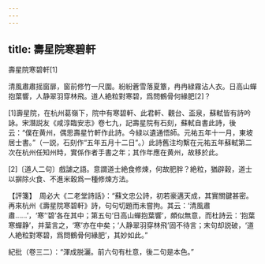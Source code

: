 ```yaml
---
---
---
```

title: 壽星院寒碧軒
---



壽星院寒碧軒[1]


清風肅肅摇窗扉，窗前修竹一尺圍。紛紛蒼雪落夏簟，冉冉緑霧沾人衣。日高山蟬抱葉響，人静翠羽穿林飛。道人絶粒對寒碧，爲問鶴骨何緣肥[2]？

[1]壽星院，在杭州葛嶺下，院中有寒碧軒、此君軒、觀台、盃泉，蘇軾皆有詩吟詠。宋潛説友《咸淳臨安志》卷七九，記壽星院有石刻，蘇軾自書此詩，後云：“僕在黄州，偶思壽星竹軒作此詩。今緑以遺通悟師。元祐五年十一月，東坡居士書。”（一説，石刻作“五年五月十二日”。）此詩舊注均繫在元祐五年蘇軾第二次在杭州任知州時，實係作者手書之年；其作年應在黄州，故移於此。

[2]〔道人二句〕戲謔之語。意謂道士絶食修煉，何故肥胖？絶粒，猶辟穀，道士以摒除火食、不進米穀爲一種修煉方法。

【評箋】　周必大《二老堂詩話》：“蘇文忠公詩，初若豪邁天成，其實關鍵甚密。再來杭州《壽星院寒碧軒》詩，句句切題而未嘗拘。其云：‘清風肅肅……’，‘寒’‘碧’各在其中；第五句‘日高山蟬抱葉響’，頗似無意，而杜詩云：‘抱葉寒蟬静’，并葉言之，‘寒’亦在中矣；‘人静翠羽穿林飛’固不待言；末句却説破，‘道人絶粒對寒碧，爲問鶴骨何緣肥’，其妙如此。”

紀批（卷三二）：“渾成脱灑。前六句有杜意，後二句是本色。”